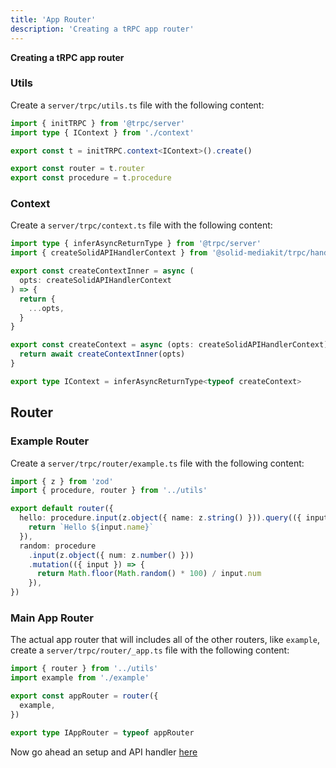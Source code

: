 ```yaml
---
title: 'App Router'
description: 'Creating a tRPC app router'
---
```


**Creating a tRPC app router**

### Utils

Create a `server/trpc/utils.ts` file with the following content:

```ts
import { initTRPC } from '@trpc/server'
import type { IContext } from './context'

export const t = initTRPC.context<IContext>().create()

export const router = t.router
export const procedure = t.procedure
```

### Context

Create a `server/trpc/context.ts` file with the following content:

```ts
import type { inferAsyncReturnType } from '@trpc/server'
import { createSolidAPIHandlerContext } from '@solid-mediakit/trpc/handler'

export const createContextInner = async (
  opts: createSolidAPIHandlerContext
) => {
  return {
    ...opts,
  }
}

export const createContext = async (opts: createSolidAPIHandlerContext) => {
  return await createContextInner(opts)
}

export type IContext = inferAsyncReturnType<typeof createContext>
```

## Router

### Example Router

Create a `server/trpc/router/example.ts` file with the following content:

```ts
import { z } from 'zod'
import { procedure, router } from '../utils'

export default router({
  hello: procedure.input(z.object({ name: z.string() })).query(({ input }) => {
    return `Hello ${input.name}`
  }),
  random: procedure
    .input(z.object({ num: z.number() }))
    .mutation(({ input }) => {
      return Math.floor(Math.random() * 100) / input.num
    }),
})
```

### Main App Router

The actual app router that will includes all of the other routers, like `example`, create a `server/trpc/router/_app.ts` file with the following content:

```ts
import { router } from '../utils'
import example from './example'

export const appRouter = router({
  example,
})

export type IAppRouter = typeof appRouter
```

Now go ahead an setup and API handler [here](/trpc/handler)
